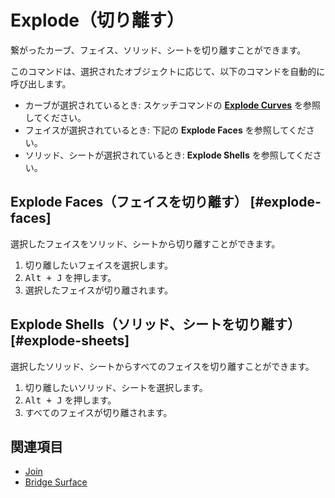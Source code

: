 
# Explode（切り離す）

<Reference shortcut="Alt + J" command="Explode" button="" />

繋がったカーブ、フェイス、ソリッド、シートを切り離すことができます。

このコマンドは、選択されたオブジェクトに応じて、以下のコマンドを自動的に呼び出します。
- カーブが選択されているとき: スケッチコマンドの [**Explode Curves**](#explode-curve) を参照してください。
- フェイスが選択されているとき: 下記の **Explode Faces** を参照してください。
- ソリッド、シートが選択されているとき: **Explode Shells** を参照してください。

## Explode Faces（フェイスを切り離す） [#explode-faces]

選択したフェイスをソリッド、シートから切り離すことができます。

1. 切り離したいフェイスを選択します。
2. <kbd>Alt + J</kbd> を押します。
3. 選択したフェイスが切り離されます。

## Explode Shells（ソリッド、シートを切り離す） [#explode-sheets]

選択したソリッド、シートからすべてのフェイスを切り離すことができます。

1. 切り離したいソリッド、シートを選択します。
2. <kbd>Alt + J</kbd> を押します。
3. すべてのフェイスが切り離されます。

## 関連項目
- [Join](./join)
- [Bridge Surface](./bridge-surface)








